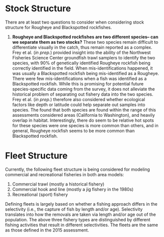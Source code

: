 # Stock Structure
There are at least two questions to consider when considering stock structure for Rougheye and Blackspotted rockfishes. 

1. **Rougheye and Blackspotted rockfishes are two different species-- can we separate them as two stocks?** These two species remain difficult to differentiate visually in the catch, thus remain reported as a complex. Frey et al. (*in prep.*) provided insight into the ability of the Northwest Fisheries Science Center groundfish trawl samplers to identify the two species, with 90% of genetically identified Rougheye rockfish being correctly identified in the field. When mis-identifications happened, it was usually a Blackspotted rockfish being mis-identified as a Rougheye. There were few mis-identifications when a fish was identified as a Blackspotted rockfish. While this is promising for potential future species-specific data coming from the survey, it does not alleviate the historical problem of separating out fishery data into the two species. Frey et al. (*in prep.*) therefore also considered whether ecological factors like depth or latitude could help separate out samples into species. The found that both species are found within the range of this assessments considered areas (California to Washington), and heavily overlap in habitat. Interestingly, there do seem to be relative hot spots for these species were one species is more common than others, and in general, Rougheye rockfish seems to be more common than Blackspotted rockfish. 

# Fleet Structure

Currently, the following fleet structure is being considered for modeling commercial and recreational fisheries in both area models:
 
1. Commercial trawl (mostly a historical fishery)
2. Commercial hook and line (mostly a jig fishery in the 1980s)
3. Recreational (sport) fishery 

Defining fleets is largely based on whether a fishing approach differs in the selectivity (i.e., the capture of fish by length and/or age). Selectivity translates into how the removals are taken via length and/or age out of the population. The above three fishery types are distinguished by different fishing activities that result in different selectivities. The fleets are the same as those defined in the 2015 assessment.
